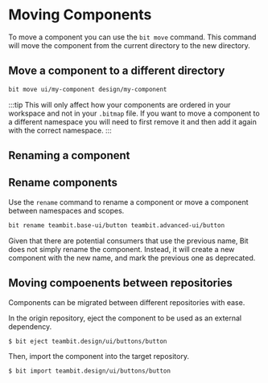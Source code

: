 # Moving Components

To move a component you can use the `bit move` command. This command will move the component from the current directory to the new directory.

## Move a component to a different directory

```bash
bit move ui/my-component design/my-component
```

:::tip
This will only affect how your components are ordered in your workspace and not in your `.bitmap` file. If you want to move a component to a different namespace you will need to first remove it and then add it again with the correct namespace.
:::

## Renaming a component

## Rename components

Use the `rename` command to rename a component or move a component between namespaces and scopes.

```sh
bit rename teambit.base-ui/button teambit.advanced-ui/button
```

Given that there are potential consumers that use the previous name, Bit does not simply rename the component. Instead, it will create a new component with the new name, and mark the previous one as deprecated.

## Moving compoenents between repositories

Components can be migrated between different repositories with ease.

In the origin repository, eject the component to be used as an external dependency.

```bash
$ bit eject teambit.design/ui/buttons/button
```

Then, import the component into the target repository.

```bash
$ bit import teambit.design/ui/buttons/button
```
